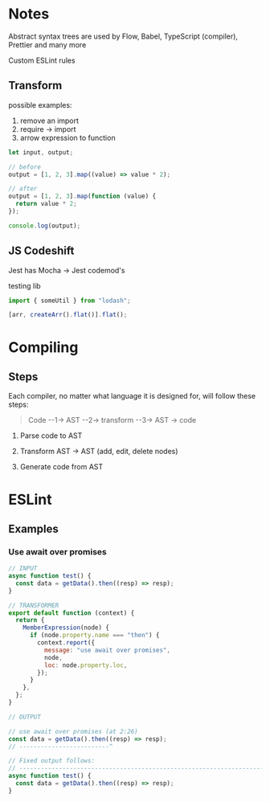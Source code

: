 # Notes

Abstract syntax trees are used by Flow, Babel, TypeScript (compiler), Prettier and many more

Custom ESLint rules

## Transform

possible examples:

1. remove an import
2. require -> import
3. arrow expression to function

```javascript
let input, output;

// before
output = [1, 2, 3].map((value) => value * 2);

// after
output = [1, 2, 3].map(function (value) {
  return value * 2;
});

console.log(output);
```

## JS Codeshift

Jest has Mocha -> Jest codemod's

testing lib

```javascript
import { someUtil } from "lodash";

[arr, createArr().flat()].flat();
```

# Compiling

## Steps

Each compiler, no matter what language it is designed for, will follow these steps:

> Code --1-> AST --2-> transform --3-> AST -> code

1. Parse code to AST

2. Transform AST -> AST (add, edit, delete nodes)

3. Generate code from AST

# ESLint

## Examples

### Use await over promises

```javascript
// INPUT
async function test() {
  const data = getData().then((resp) => resp);
}
```

```javascript
// TRANSFORMER
export default function (context) {
  return {
    MemberExpression(node) {
      if (node.property.name === "then") {
        context.report({
          message: "use await over promises",
          node,
          loc: node.property.loc,
        });
      }
    },
  };
}
```

```javascript
// OUTPUT

// use await over promises (at 2:26)
const data = getData().then((resp) => resp);
// -------------------------^

// Fixed output follows:
// --------------------------------------------------------------------------------
async function test() {
  const data = getData().then((resp) => resp);
}
```
